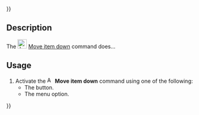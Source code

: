 {{UnfinishedDocu{{#translation:}}}}
<languages/>

{{Docnav
|[[Assembly3_MoveItemUp|Move item up]]
|[[Assembly3_MultiplyConstraint|Multiply constraint]]
|[[Assembly3_Workbench|Assembly3]]
|IconL=Assembly_TreeItemUp.svg‎‎
|IconR=Assembly_ConstraintMultiply.svg‎‎
|IconC=Assembly3_workbench_icon.svg
}}

{{GuiCommand
|Name=Assembly3 MoveItemDown
|Icon=Assembly_TreeItemDown.svg‎‎
|MenuLocation=Assembly3 → Move item down
|Workbenches=[[Assembly3_Workbench|Assembly3]]
}}

== Description ==

The [[Image:Assembly_TreeItemDown.svg|24px]] [[Assembly3_MoveItemDown|Move item down]] command does...

== Usage ==

# Activate the [[Image:Assembly_TreeItemDown.svg|16px]] '''Move item down''' command using one of the following:
#* The {{Button|[[Image:Assembly_TreeItemDown.svg|16px]] [[Assembly3_MoveItemDown|Move item down]]}} button.
#* The {{MenuCommand|Assembly3 → [[Image:Assembly_TreeItemDown.svg|16px]] Move item down}} menu option.


{{Docnav
|[[Assembly3_MoveItemUp|Move item up]]
|[[Assembly3_MultiplyConstraint|Multiply constraint]]
|[[Assembly3_Workbench|Assembly3]]
|IconL=Assembly_TreeItemUp.svg‎‎
|IconR=Assembly_ConstraintMultiply.svg‎‎
|IconC=Assembly3_workbench_icon.svg
}}
 
{{Userdocnavi{{#translation:}}}}